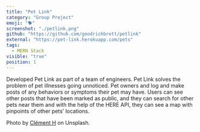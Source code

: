 ```yaml
---
title: "Pet Link"
category: "Group Project"
emoji: "🐕"
screenshot: "./petlink.png"
github: "https://github.com/goodrichbrett/petlink"
external: "https://pet-link.herokuapp.com/pets"
tags:
  - MERN Stack
visible: "true"
position: 1
---
```


Developed Pet Link as part of a team of engineers. Pet Link solves the problem of pet illnesses going
unnoticed. Pet owners and log and make posts of any behaviors or symptoms their pet may have.
Users can see other posts that have been marked as public, and they can search for other pets near
them and with the help of the HERE API, they can see a map with pinpoints of other pets’ locations.

Photo by <a href="https://unsplash.com/@clemhlrdt?utm_source=unsplash&utm_medium=referral&utm_content=creditCopyText" target="_blank" rel="nofollow noopener noreferrer" aria-label="External Link">Clément H</a> on Unsplash.
